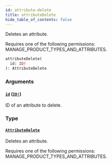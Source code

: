 ```yaml
---
id: attribute-delete
title: attributeDelete
hide_table_of_contents: false
---
```


Deletes an attribute.

Requires one of the following permissions: MANAGE_PRODUCT_TYPES_AND_ATTRIBUTES.

```graphql
attributeDelete(
  id: ID!
): AttributeDelete
```

### Arguments

#### [`id`](#) ([`ID!`](../../../developer/api-reference/scalars/id))

ID of an attribute to delete.

### Type

#### [`AttributeDelete`](../../../developer/api-reference/objects/attribute-delete)

Deletes an attribute.

Requires one of the following permissions: MANAGE_PRODUCT_TYPES_AND_ATTRIBUTES.
